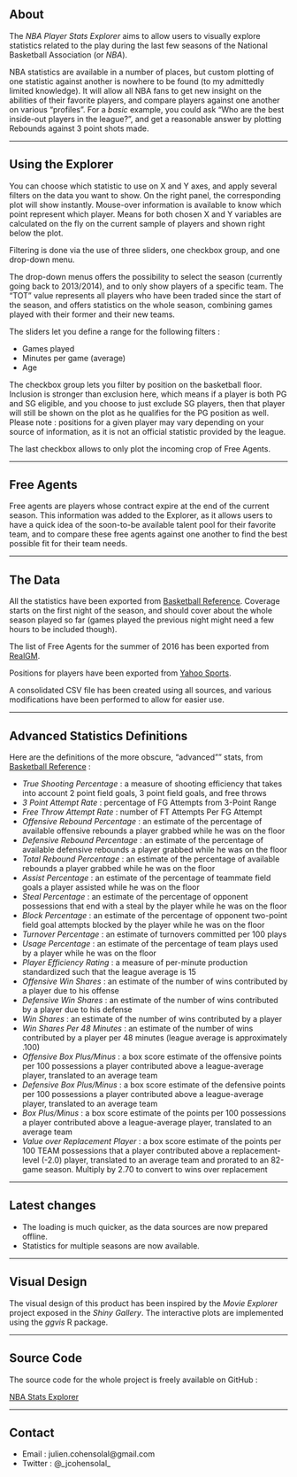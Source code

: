 ## About  

The *NBA Player Stats Explorer* aims to allow users to visually explore statistics related to the play during the last few seasons of the National Basketball Association (or *NBA*). 

NBA statistics are available in a number of places, but custom plotting of one statistic against another is nowhere to be found (to my admittedly limited knowledge). It will allow all NBA fans to get new insight on the abilities of their favorite players, and compare players against one another on various "profiles". For a *basic* example, you could ask "Who are the best inside-out players in the league?", and get a reasonable answer by plotting Rebounds against 3 point shots made.


_________________________________________________________________________________


## Using the Explorer

You can choose which statistic to use on X and Y axes, and apply several filters on the data you want to show. On the right panel, the corresponding plot will show instantly. Mouse-over information is available to know which point represent which player. Means for both chosen X and Y variables are calculated on the fly on the current sample of players and shown right below the plot.

Filtering is done via the use of three sliders, one checkbox group, and one drop-down menu. 

The drop-down menus offers the possibility to select the season (currently going back to 2013/2014), and to only show players of a specific team. The "TOT" value represents all players who have been traded since the start of the season, and offers statistics on the whole season, combining games played with their former and their new teams.

The sliders let you define a range for the following filters :

* Games played
* Minutes per game (average)
* Age  

The checkbox group lets you filter by position on the basketball floor. Inclusion is stronger than exclusion here, which means if a player is both PG and SG eligible, and you choose to just exclude SG players, then that player will still be shown on the plot as he qualifies for the PG position as well. Please note : positions for a given player may vary depending on your source of information, as it is not an official statistic provided by the league.

The last checkbox allows to only plot the incoming crop of Free Agents.

_________________________________________________________________________________


## Free Agents

Free agents are players whose contract expire at the end of the current season. This information was added to the Explorer, as it allows users to have a quick idea of the soon-to-be available talent pool for their favorite team, and to compare these free agents against one another to find the best possible fit for their team needs.

_________________________________________________________________________________


## The Data

All the statistics have been exported from [Basketball Reference](http://www.basketball-reference.com). Coverage starts on the first night of the season, and should cover about the whole season played so far (games played the previous night might need a few hours to be included though).

The list of Free Agents for the summer of 2016 has been exported from [RealGM](http://basketball.realgm.com/nba/future_free_agents/2017/All/Per_Game/0/NBA/player).

Positions for players have been exported from [Yahoo Sports](http://sports.yahoo.com/nba/stats/byposition).

A consolidated CSV file has been created using all sources, and various modifications have been performed to allow for easier use.

_________________________________________________________________________________


## Advanced Statistics Definitions

Here are the definitions of the more obscure, "advanced"" stats, from [Basketball Reference](http://www.basketball-reference.com) :

* *True Shooting Percentage* : a measure of shooting efficiency that takes into account 2 point field goals, 3 point field goals, and free throws
* *3 Point Attempt Rate* : percentage of FG Attempts from 3-Point Range
* *Free Throw Attempt Rate* : number of FT Attempts Per FG Attempt
* *Offensive Rebound Percentage* : an estimate of the percentage of available offensive rebounds a player grabbed while he was on the floor
* *Defensive Rebound Percentage* : an estimate of the percentage of available defensive rebounds a player grabbed while he was on the floor
* *Total Rebound Percentage* : an estimate of the percentage of available rebounds a player grabbed while he was on the floor
* *Assist Percentage* : an estimate of the percentage of teammate field goals a player assisted while he was on the floor
* *Steal Percentage* : an estimate of the percentage of opponent possessions that end with a steal by the player while he was on the floor
* *Block Percentage* : an estimate of the percentage of opponent two-point field goal attempts blocked by the player while he was on the floor
* *Turnover Percentage* : an estimate of turnovers committed per 100 plays
* *Usage Percentage* : an estimate of the percentage of team plays used by a player while he was on the floor
* *Player Efficiency Rating* : a measure of per-minute production standardized such that the league average is 15
* *Offensive Win Shares* : an estimate of the number of wins contributed by a player due to his offense
* *Defensive Win Shares* : an estimate of the number of wins contributed by a player due to his defense
* *Win Shares* : an estimate of the number of wins contributed by a player
* *Win Shares Per 48 Minutes* : an estimate of the number of wins contributed by a player per 48 minutes (league average is approximately .100)
* *Offensive Box Plus/Minus* : a box score estimate of the offensive points per 100 possessions a player contributed above a league-average player, translated to an average team
* *Defensive Box Plus/Minus* : a box score estimate of the defensive points per 100 possessions a player contributed above a league-average player, translated to an average team
* *Box Plus/Minus* : a box score estimate of the points per 100 possessions a player contributed above a league-average player, translated to an average team
* *Value over Replacement Player* : a box score estimate of the points per 100 TEAM possessions that a player contributed above a replacement-level (-2.0) player, translated to an average team and prorated to an 82-game season. Multiply by 2.70 to convert to wins over replacement

_________________________________________________________________________________


## Latest changes

* The loading is much quicker, as the data sources are now prepared offline.
* Statistics for multiple seasons are now available. 

_________________________________________________________________________________


## Visual Design

The visual design of this product has been inspired by the *Movie Explorer* project exposed in the *Shiny Gallery*. The interactive plots are implemented using the *ggvis* R package.

_________________________________________________________________________________


## Source Code

The source code for the whole project is freely available on GitHub : 

[NBA Stats Explorer](https://github.com/juliencohensolal/NBAStatsExplorer)

_________________________________________________________________________________


## Contact

* Email : julien.cohensolal@gmail.com
* Twitter : @_jcohensolal_

